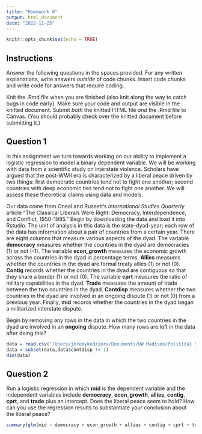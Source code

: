 ```yaml
---
title: "Homework 8"
output: html_document
date: "2022-11-25"
---
```


```r
knitr::opts_chunk$set(echo = TRUE)
```

## Instructions

Answer the following questions in the spaces provided. For any written explanations, write answers *outside* of code chunks. Insert code chunks and write code for answers that require coding.

Knit the .Rmd file when you are finished (also knit along the way to catch bugs in code early). Make sure your code and output are visible in the knitted document. Submit *both* the knitted HTML file *and* the .Rmd file to Canvas. (You should probably check over the knitted document before submitting it.)

## Question 1

In this assignment we turn towards working on our ability to implement a logistic regression to model a binary dependent variable.  We will be working with data from a scientific study on interstate violence.  Scholars have argued that the post-WWII era is characterized by a liberal peace driven by two things: first democratic countries tend not to fight one another; second countries with deep economic ties tend not to fight one another.  We will assess these theoretical claims using data and models.

Our data come from Oneal and Russett's *International Studies Quarterly* article "The Classical Liberals Were Right: Democracy, Interdependence, and Conflict, 1950-1985."  Begin by downloading the data and load it into Rstudio.  The unit of analysis in this data is the state-dyad-year; each row of the data has information about a pair of countries from a certain year.  There are eight columns that measure various aspects of the dyad.  The variable **democracy** measures whether the countries in the dyad are democracies (1) or not (-1).  The variable **econ_growth** measures the economic growth across the countries in the dyad in percentage terms.  **Allies** measures whether the countries in the dyad are formal treaty allies (1) or not (0).  **Contig** records whether the countries in the dyad are contiguous so that they share a border (1) or not (0).  The variable **cprt** measures the ratio of military capabilities in the dyad.  **Trade** measures the amount of trade between the two countries in the dyad.  **Contdisp** measures whether the two countries in the dyad are involved in an ongoing dispute (1) or not (0) from a previous year.  Finally, **mid** records whether the countries in the dyad began a militarized interstate dispute.

Begin by removing any rows in the data in which the two countries in the dyad are involved in an **ongoing** dispute.  How many rows are left in the data after doing this?

```r
data = read.csv('/Users/jeremykedziora/Documents/UW Madison/Political Science/PS_270/Homework/HW8/oneal_and_russett_data.csv')
data = subset(data,data$contdisp != 1)
dim(data)

```

## Question 2

Run a logistic regression in which **mid** is the dependent variable and the independent variables include **democracy**, **econ_growth**, **allies**, **contig**, **cprt**, and **trade** plus an intercept.  Does the liberal peace seem to hold?  How can you use the regression results to substantiate your conclusion about the liberal peace?

```r
summary(glm(mid ~ democracy + econ_growth + allies + contig + cprt + trade, data = data,family = "binomial"))
```